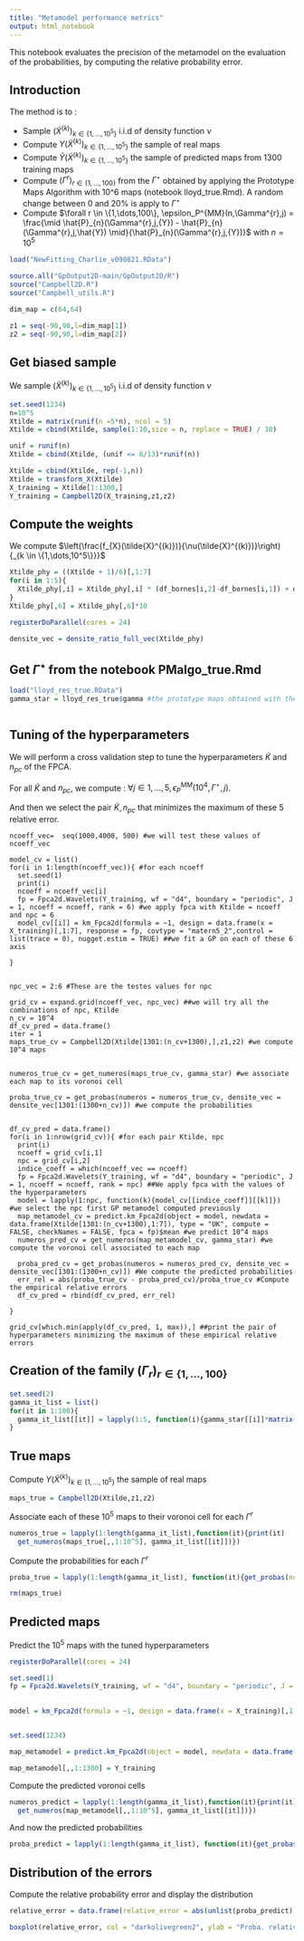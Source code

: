 ```yaml
---
title: "Metamodel performance metrics"
output: html_notebook
---
```


\newcommand{\Ecal}{\mathcal{Y}}
\newcommand{\Esp}[1]{\mathbb{E}\left[#1\right]}
\newcommand{\Espf}[1]{\mathbb{E}_{f_{X}}\left[#1\right]}
\newcommand{\Espbiais}[1]{\mathbb{E}_{\biais}\left[#1\right]}
\newcommand{\centro}{\gamma}
\newcommand{\Gamm}{\Gamma}
\newcommand{\norm}[1]{\lVert #1 \lVert_{\Ecal}}
\newcommand{\rep}{q_{\Gamm}}
\newcommand{\qgs}{q_{{\Gamm}^{\star}}}
\newcommand{\qgk}{q_{{\Gamm}^{[k]}}}
\newcommand{\scalprodE}[2]{\langle #1,#2\rangle_{\Ecal}}
\newcommand{\scalprod}[2]{\Esp{\scalprodE{#1}{#2}}}
\newcommand{\scalprodomega}[2]{\Esp{\scalprodE{#1}{#2}}}
\newcommand{\biais}{\nu}
\newcommand{\repo}{q^{0}_{\Gamm}}
\newcommand{\Xtildek}{\tilde{X}^{k}}
\newcommand{\Espprod}[1]{\mathbb{E}_{\Omega_{1}, \Omega_{2}}\left[#1\right]}
\newcommand{\var}{\mathbb{V}}
\newcommand{\clust}[2]{C^{#1}_{#2}}
\newcommand{\yinclust}[3]{#1 \in \clust{#2}{#3}}
\newcommand{\card}{\ell}
\newcommand{\campbell}{h}
\newcommand{\aff}{a}
\newcommand{\Jcal}{\mathcal{J}}
\newcommand{\Ytrue}{{Y}}
\newcommand{\Ypred}{\hat{Y}}
\newcommand{\Ysimu}{Y_{simu}}
\newcommand{\camprandom}{H}
\newcommand{\dime}{64}
\newcommand{\Gammaref}{\Gamma^{\star}}
\newcommand{\Gammapred}{\hat\Gamma^{\star}}
\newcommand{\Gammasimu}{\Gamma_{simu}}
\newcommand{\erreurproba}{\varepsilon}
\newcommand{\erreurprobarelative}{\epsilon_P^{MM}}
\newcommand{\erreurprobarelativecoastal}{\erreurprobarelative}
\newcommand{\nbgamma}{100}
\newcommand{\nbpilot}{v}
\newcommand{\ntrue}{n_{\mathrm{maps}}}
\newcommand{\npred}{n_{\mathrm{maps}}}
\newcommand{\nsimu}{n_{\mathrm{simu}}}
\newcommand{\Dspace}{\chi}
\newcommand{\supp}{{\mathrm{supp}}}
\newcommand{\thresh}{t}
\newcommand{\estim}{\hat{E}}
\newcommand{\nbsim}{m_{\mathrm{simu}}}
\newcommand{\ntrain}{n_{\mathrm{train}}}
\newcommand{\ntest}{n_{\mathrm{test}}}
\newcommand{\eqdef}{:=}
\newcommand{\Ypca}{Y^{\mathrm{pca}}}
\newcommand{\Yproj}{Y_{\mathrm{proj}}}
\newcommand{\nvar}{n_{v}}
\newcommand{\nerr}{n_{e}}

This notebook evaluates the precision of the metamodel on the evaluation of the probabilities, by computing the relative probability error.

## Introduction 

The method is to : 
 
  - Sample $(\tilde{X}^{(k)})_{k \in \{1,\dots,10^5\}}$ i.i.d of density function $\biais$
  - Compute $Y(\tilde{X}^{(k)})_{k \in \{1,\dots,10^5\}}$ the sample of real maps
  - Compute $\hat{Y}(\tilde{X}^{(k)})_{k \in \{1,\dots,10^5\}}$ the sample of predicted maps from 1300 training maps
  - Compute $(\Gamm^r)_{r \in \{1,\dots,100\}}$ from the $\Gamm^{\star}$ obtained by applying the Prototype Maps Algorithm with 10^6 maps (notebook lloyd_true.Rmd). A random change between 0 and $20\%$ is apply to $\Gamm^{\star}$
  - Compute $\forall r \in \{1,\dots,100\}, \erreurprobarelative(n,\Gamm^{r},j) = \frac{\mid  \hat{P}_{n}(\Gamm^{r},j,\Ytrue) - \hat{P}_{n}(\Gamm^{r},j,\Ypred) \mid}{\hat{P}_{n}(\Gamm^{r},j,\Ytrue)}$ with $n= 10^5$
  
 
  

```r
load("NewFitting_Charlie_v090821.RData")

source.all("GpOutput2D-main/GpOutput2D/R")
source("Campbell2D.R")
source("Campbell_utils.R")
```



```r
dim_map = c(64,64)

z1 = seq(-90,90,l=dim_map[1])
z2 = seq(-90,90,l=dim_map[2])

```

## Get biased sample 

We sample $(\tilde{X}^{(k)})_{k \in \{1,\dots,10^5\}}$ i.i.d of density function $\biais$

```r
set.seed(1234)
n=10^5
Xtilde = matrix(runif(n =5*n), ncol = 5)
Xtilde = cbind(Xtilde, sample(1:10,size = n, replace = TRUE) / 10) 

unif = runif(n) 
Xtilde = cbind(Xtilde, (unif <= 8/13)*runif(n))

Xtilde = cbind(Xtilde, rep(-1,n))
Xtilde = transform_X(Xtilde)
X_training = Xtilde[1:1300,]
Y_training = Campbell2D(X_training,z1,z2)
```

## Compute the weights 

We compute $\left(\frac{f_{X}(\tilde{X}^{(k)})}{\biais(\tilde{X}^{(k)})}\right){_{k \in \{1,\dots,10^5\}}}$

```r
Xtilde_phy = ((Xtilde + 1)/6)[,1:7]
for(i in 1:5){
  Xtilde_phy[,i] = Xtilde_phy[,i] * (df_bornes[i,2]-df_bornes[i,1]) + df_bornes[i,1]
}
Xtilde_phy[,6] = Xtilde_phy[,6]*10

registerDoParallel(cores = 24)

densite_vec = densite_ratio_full_vec(Xtilde_phy)

```

## Get $\Gamm^{\star}$ from the notebook PMalgo_true.Rmd

```r
load("lloyd_res_true.RData")
gamma_star = lloyd_res_true$gamma #the prototype maps obtained with the true maps



```


## Tuning of the hyperparameters

We will perform a cross validation step to tune the hyperparameters $\tilde{K}$ and $n_{pc}$ of the FPCA. 

For all $\tilde{K}$ and $n_{pc}$, we compute : $\forall j \in {1,\dots, 5},\erreurprobarelative(10^4,\Gamm^{\star},j)$. 

And then we select the pair $\tilde{K}, n_{pc}$ that minimizes the maximum of these 5 relative error.

```
ncoeff_vec=  seq(1000,4000, 500) #we will test these values of ncoeff_vec

model_cv = list() 
for(i in 1:length(ncoeff_vec)){ #for each ncoeff
  set.seed(1)
  print(i)
  ncoeff = ncoeff_vec[i]
  fp = Fpca2d.Wavelets(Y_training, wf = "d4", boundary = "periodic", J = 1, ncoeff = ncoeff, rank = 6) #we apply fpca with Ktilde = ncoeff and npc = 6
  model_cv[[i]] = km_Fpca2d(formula = ~1, design = data.frame(x = X_training)[,1:7], response = fp, covtype = "matern5_2",control = list(trace = 0), nugget.estim = TRUE) ##we fit a GP on each of these 6 axis

}
  
```


```
npc_vec = 2:6 #These are the testes values for npc

grid_cv = expand.grid(ncoeff_vec, npc_vec) ##we will try all the combinations of npc, Ktilde
n_cv = 10^4 
df_cv_pred = data.frame()
iter = 1
maps_true_cv = Campbell2D(Xtilde[1301:(n_cv+1300),],z1,z2) #we compute 10^4 maps


numeros_true_cv = get_numeros(maps_true_cv, gamma_star) #we associate each map to its voronoi cell

proba_true_cv = get_probas(numeros = numeros_true_cv, densite_vec = densite_vec[1301:(1300+n_cv)]) #we compute the probabilities


df_cv_pred = data.frame()
for(i in 1:nrow(grid_cv)){ #for each pair Ktilde, npc
  print(i)
  ncoeff = grid_cv[i,1] 
  npc = grid_cv[i,2]
  indice_coeff = which(ncoeff_vec == ncoeff)
  fp = Fpca2d.Wavelets(Y_training, wf = "d4", boundary = "periodic", J = 1, ncoeff = ncoeff, rank = npc) ##We apply fpca with the values of the hyperparameters
  model = lapply(1:npc, function(k){model_cv[[indice_coeff]][[k]]}) #we select the npc first GP metamodel computed previously 
  map_metamodel_cv = predict.km_Fpca2d(object = model, newdata = data.frame(Xtilde[1301:(n_cv+1300),1:7]), type = "UK", compute = FALSE, checkNames = FALSE, fpca = fp)$mean #we predict 10^4 maps
  numeros_pred_cv = get_numeros(map_metamodel_cv, gamma_star) #we compute the voronoi cell associated to each map

  proba_pred_cv = get_probas(numeros = numeros_pred_cv, densite_vec = densite_vec[1301:(1300+n_cv)]) #We compute the predicted probabilities
  err_rel = abs(proba_true_cv - proba_pred_cv)/proba_true_cv #Compute the empirical relative errors
  df_cv_pred = rbind(df_cv_pred, err_rel)     

}

grid_cv[which.min(apply(df_cv_pred, 1, max)),] ##print the pair of hyperparameters minimizing the maximum of these empirical relative errors
```

## Creation of the family $(\Gamma_{r})_{r \in \{1,\dots,100\}}$

```r
set.seed(2)
gamma_it_list = list()
for(it in 1:100){
  gamma_it_list[[it]] = lapply(1:5, function(i){gamma_star[[i]]*matrix(runif(64^2,0.8,1.2), ncol = 64, nrow = 64)})
}
```

## True maps

Compute $Y(\tilde{X}^{(k)})_{k \in \{1,\dots,10^5\}}$ the sample of real maps

```r
maps_true = Campbell2D(Xtilde,z1,z2)

```

Associate each of these $10^5$ maps to their voronoi cell for each $\Gamm^{r}$

```r

numeros_true = lapply(1:length(gamma_it_list),function(it){print(it)
  get_numeros(maps_true[,,1:10^5], gamma_it_list[[it]])})


```

Compute the probabilities for each $\Gamm^{r}$

```r
proba_true = lapply(1:length(gamma_it_list), function(it){get_probas(numeros = numeros_true[[it]], densite_vec = densite_vec[1:10^5])})

rm(maps_true)
```

## Predicted maps

Predict the $10^5$ maps with the tuned hyperparameters 

```r
registerDoParallel(cores = 24)

set.seed(1)
fp = Fpca2d.Wavelets(Y_training, wf = "d4", boundary = "periodic", J = 1, ncoeff = 2000, rank = 6) #fpca

  
model = km_Fpca2d(formula = ~1, design = data.frame(x = X_training)[,1:7], response = fp, covtype = "matern5_2",control = list(trace = 0)) # fit GP on each axis



```

```r
set.seed(1234)

map_metamodel = predict.km_Fpca2d(object = model, newdata = data.frame(Xtilde[,1:7]), type = "UK", compute = FALSE, checkNames = FALSE)$mean #predict the maps

map_metamodel[,,1:1300] = Y_training

```

Compute the predicted voronoi cells
```r

numeros_predict = lapply(1:length(gamma_it_list),function(it){print(it)
  get_numeros(map_metamodel[,,1:10^5], gamma_it_list[[it]])})


```

And now the predicted probabilities

```r
proba_predict = lapply(1:length(gamma_it_list), function(it){get_probas(numeros = numeros_predict[[it]], densite_vec = densite_vec[1:10^5])})


```

## Distribution of the errors 

Compute the relative probability error and display the distribution 


```r
relative_error = data.frame(relative_error = abs(unlist(proba_predict) - unlist(proba_true))/unlist(proba_true))

boxplot(relative_error, col = "darkolivegreen2", ylab = "Proba. relative metamodel error", log = "y",  cex.lab=1.3, cex.axis = 1.3)

```





